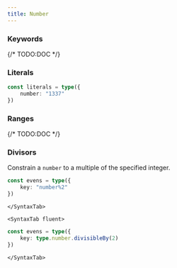 ```yaml
---
title: Number
---
```



### Keywords

{/* TODO:DOC */}

### Literals

```ts
const literals = type({
	number: "1337"
})
```

### Ranges

{/* TODO:DOC */}

### Divisors

Constrain a `number` to a multiple of the specified integer.

<Tabs>
	<SyntaxTab string>

```ts
const evens = type({
	key: "number%2"
})
```

    </SyntaxTab>

    <SyntaxTab fluent>

```ts
const evens = type({
	key: type.number.divisibleBy(2)
})
```

    </SyntaxTab>

</Tabs>
